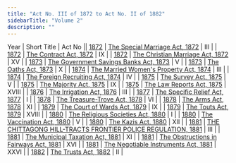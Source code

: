 ```yaml
---
title: "Act No. III of 1872 to Act No. II of 1882"
sidebarTitle: "Volume 2"
description: ""
---
```


Year | Short Title | Act No || [1872](/act-25.html) | [The Special Marriage Act, 1872](/act-25.html) | III |
| [1872](/act-26.html) | [The Contract Act, 1872](/act-26.html) | IX |
| [1872](/act-27.html) | [The Christian Marriage Act, 1872](/act-27.html) | XV |
| [1873](/act-28.html) | [The Government Savings Banks Act, 1873](/act-28.html) | V |
| [1873](/act-29.html) | [The Oaths Act, 1873](/act-29.html) | X |
| [1874](/act-30.html) | [The Married Women's Property Act, 1874](/act-30.html) | III |
| [1874](/act-31.html) | [The Foreign Recruiting Act, 1874](/act-31.html) | IV |
| [1875](/act-32.html) | [The Survey Act, 1875](/act-32.html) | V |
| [1875](/act-33.html) | [The Majority Act, 1875](/act-33.html) | IX |
| [1875](/act-34.html) | [The Law Reports Act, 1875](/act-34.html) | XVIII |
| [1876](/act-35.html) | [The Irrigation Act, 1876](/act-35.html) | III |
| [1877](/act-36.html) | [The Specific Relief Act, 1877](/act-36.html) | I |
| [1878](/act-37.html) | [The Treasure-Trove Act, 1878](/act-37.html) | VI |
| [1878](/act-38.html) | [The Arms Act, 1878](/act-38.html) | XI |
| [1879](/act-39.html) | [The Court of Wards Act, 1879](/act-39.html) | IX |
| [1879](/act-40.html) | [The Touts Act, 1879](/act-40.html) | XVIII |
| [1880](/act-41.html) | [The Religious Societies Act, 1880](/act-41.html) | I |
| [1880](/act-42.html) | [The Vaccination Act, 1880](/act-42.html) | V |
| [1880](/act-43.html) | [The Kazis Act, 1880](/act-43.html) | XII |
| [1881](/act-1324.html) | [THE CHITTAGONG HILL-TRACTS FRONTIER POLICE REGULATION, 1881](/act-1324.html) | III |
| [1881](/act-44.html) | [The Municipal Taxation Act, 1881](/act-44.html) | XI |
| [1881](/act-45.html) | [The Obstructions in Fairways Act, 1881](/act-45.html) | XVI |
| [1881](/act-46.html) | [The Negotiable Instruments Act, 1881](/act-46.html) | XXVI |
| [1882](/act-47.html) | [The Trusts Act, 1882](/act-47.html) | II |
